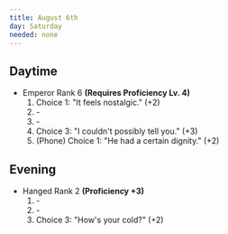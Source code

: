 ```yaml
---
title: August 6th
day: Saturday
needed: none
---
```


## Daytime
- Emperor Rank 6 **(Requires Proficiency Lv. 4)**
  1. Choice 1: "It feels nostalgic." (+2)
  1. \-
  1. \-
  1. Choice 3: "I couldn't possibly tell you." (+3)
  1. (Phone) Choice 1: "He had a certain dignity." (+2)

## Evening
- Hanged Rank 2 **(Proficiency +3)**
  1. \-
  1. \-
  1. Choice 3: "How's your cold?" (+2)